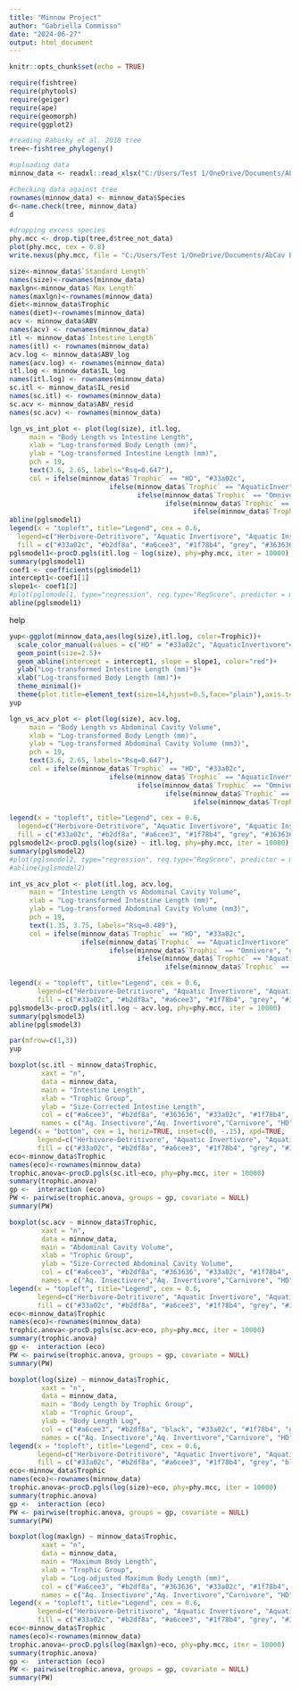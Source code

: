 ---
title: "Minnow Project"
author: "Gabriella Commisso"
date: "2024-06-27"
output: html_document
---

```{r setup, include=FALSE}
knitr::opts_chunk$set(echo = TRUE)
```



```{r loading required packages}
require(fishtree)
require(phytools)
require(geiger)
require(ape)
require(geomorph)
require(ggplot2)
```

```{r loading dataset and checking phylogenetics}

#reading Rabosky et al. 2018 tree
tree<-fishtree_phylogeny()

#uploading data
minnow_data <- readxl::read_xlsx("C:/Users/Test 1/OneDrive/Documents/AbCav Project/data_ouwie.xlsx")

#checking data against tree
rownames(minnow_data) <- minnow_data$Species
d<-name.check(tree, minnow_data) 
d

#dropping excess species
phy.mcc <- drop.tip(tree,d$tree_not_data)
plot(phy.mcc, cex = 0.8)
write.nexus(phy.mcc, file = "C:/Users/Test 1/OneDrive/Documents/AbCav Project/droptiptree.nexus", translate = TRUE)
```

```{r labelling variables}
size<-minnow_data$`Standard Length`
names(size)<-rownames(minnow_data)
maxlgn<-minnow_data$`Max Length`
names(maxlgn)<-rownames(minnow_data)
diet<-minnow_data$Trophic
names(diet)<-rownames(minnow_data)
acv <- minnow_data$ABV
names(acv) <- rownames(minnow_data)
itl <- minnow_data$`Intestine Length`
names(itl) <- rownames(minnow_data)
acv.log <- minnow_data$ABV_log
names(acv.log) <- rownames(minnow_data)
itl.log <- minnow_data$IL_log
names(itl.log) <- rownames(minnow_data)
sc.itl <- minnow_data$IL_resid
names(sc.itl) <- rownames(minnow_data)
sc.acv <- minnow_data$ABV_resid
names(sc.acv) <- rownames(minnow_data)
```

```{r plotting body length vs intestine length}
lgn_vs_int_plot <- plot(log(size), itl.log, 
     main = "Body Length vs Intestine Length",
     xlab = "Log-transformed Body Length (mm)",
     ylab = "Log-transformed Intestine Length (mm)",
     pch = 19,
     text(3.6, 2.65, labels="Rsq=0.647"),
     col = ifelse(minnow_data$`Trophic` == "HD", "#33a02c", 
                         ifelse(minnow_data$`Trophic` == "AquaticInvertivore", "#b2df8a", 
                                ifelse(minnow_data$`Trophic` == "Omnivore", "grey", 
                                       ifelse(minnow_data$`Trophic` == "AquaticInsectivore", "#a6cee3",
                                              ifelse(minnow_data$`Trophic` == "InsectLarvaphage", "#1f78b4", "#363636"))))))
abline(pglsmodel1)
legend(x = "topleft", title="Legend", cex = 0.6,
  legend=c("Herbivore-Detritivore", "Aquatic Invertivore", "Aquatic Insectivore", "Insect Larvaphage", "Omnivore", "Carnivore"), 
  fill = c("#33a02c", "#b2df8a", "#a6cee3", "#1f78b4", "grey", "#363636"))
pglsmodel1<-procD.pgls(itl.log ~ log(size), phy=phy.mcc, iter = 10000)
summary(pglsmodel1)
coef1 <- coefficients(pglsmodel1)
intercept1<-coef1[1] 
slope1<- coef1[2]
#plot(pglsmodel1, type="regression", reg.type="RegScore", predictor = minnow_data$IL_log)
abline(pglsmodel1)
```
help


```{r experimenting w ggplot}
yup<-ggplot(minnow_data,aes(log(size),itl.log, color=Trophic))+
  scale_color_manual(values = c("HD" = "#33a02c", "AquaticInvertivore"="#b2df8a", "Omnivore"="grey", "AquaticInsectivore"="#a6cee3", "InsectLarvaphage"="#1f78b4", "Carnivore"="black"))+
  geom_point(size=2.5)+
  geom_abline(intercept = intercept1, slope = slope1, color="red")+ 
  ylab("Log-transformed Intestine Length (mm)")+
  xlab("Log-transformed Body Length (mm)")+
  theme_minimal()+
  theme(plot.title=element_text(size=14,hjust=0.5,face="plain"),axis.text.y=element_text(size=14),axis.title.y=element_text(size=14),axis.text.x=element_text(size=14),axis.title.x=element_text(size=10),panel.background=element_rect(fill="white",color="black"),panel.grid.major=element_line(color="grey95"),panel.grid.minor=element_line(color=NA),plot.margin=unit(c(0,0,0,0),"cm"))
yup
```

```{r plotting body length vs abdominal cavity volume}
lgn_vs_acv_plot <- plot(log(size), acv.log, 
     main = "Body Length vs Abdominal Cavity Volume",
     xlab = "Log-transformed Body Length (mm)",
     ylab = "Log-transformed Abdominal Cavity Volume (mm3)",
     pch = 19,
     text(3.6, 2.65, labels="Rsq=0.647"),
     col = ifelse(minnow_data$`Trophic` == "HD", "#33a02c", 
                         ifelse(minnow_data$`Trophic` == "AquaticInvertivore", "#b2df8a", 
                                ifelse(minnow_data$`Trophic` == "Omnivore", "grey", 
                                       ifelse(minnow_data$`Trophic` == "AquaticInsectivore", "#a6cee3",
                                              ifelse(minnow_data$`Trophic` == "InsectLarvaphage", "#1f78b4", "#363636"))))))

legend(x = "topleft", title="Legend", cex = 0.6,
  legend=c("Herbivore-Detritivore", "Aquatic Invertivore", "Aquatic Insectivore", "Insect Larvaphage", "Omnivore", "Carnivore"), 
  fill = c("#33a02c", "#b2df8a", "#a6cee3", "#1f78b4", "grey", "#363636"))
pglsmodel2<-procD.pgls(log(size) ~ itl.log, phy=phy.mcc, iter = 10000)
summary(pglsmodel2)
#plot(pglsmodel2, type="regression", reg.type="RegScore", predictor = minnow_data$IL_log)
#abline(pglsmodel2)
```

```{r plotting intestine length vs abdominal cavity vol}
int_vs_acv_plot <- plot(itl.log, acv.log, 
     main = "Intestine Length vs Abdominal Cavity Volume",
     xlab = "Log-transformed Intestine Length (mm)",
     ylab = "Log-transformed Abdominal Cavity Volume (mm3)",
     pch = 19,
     text(1.35, 3.75, labels="Rsq=0.489"),
     col = ifelse(minnow_data$`Trophic` == "HD", "#33a02c", 
                  ifelse(minnow_data$`Trophic` == "AquaticInvertivore", "#b2df8a", 
                         ifelse(minnow_data$`Trophic` == "Omnivore", "grey", 
                                ifelse(minnow_data$`Trophic` == "AquaticInsectivore", "#a6cee3",
                                       ifelse(minnow_data$`Trophic` == "InsectLarvaphage", "#1f78b4", "#363636"))))))

legend(x = "topleft", title="Legend", cex = 0.6,
       legend=c("Herbivore-Detritivore", "Aquatic Invertivore", "Aquatic Insectivore", "Insect Larvaphage", "Omnivore", "Carnivore"), 
       fill = c("#33a02c", "#b2df8a", "#a6cee3", "#1f78b4", "grey", "#363636"))
pglsmodel3<-procD.pgls(itl.log ~ acv.log, phy=phy.mcc, iter = 10000)
summary(pglsmodel3)
abline(pglsmodel3)
```

```{r creating figure for paper}
par(mfrow=c(1,3))
yup

```

```{r intestine length/trophic group}
boxplot(sc.itl ~ minnow_data$Trophic,
        xaxt = "n",
        data = minnow_data,
        main = "Intestine Length",
        xlab = "Trophic Group",
        ylab = "Size-Corrected Intestine Length",
        col = c("#a6cee3", "#b2df8a", "#363636", "#33a02c", "#1f78b4", "grey"),
        names = c("Aq. Insectivore","Aq. Invertivore","Carnivore", "HD", "Insect Larvaphage", "Omnivore"))
legend(x = "bottom", cex = 1, horiz=TRUE, inset=c(0, -.15), xpd=TRUE,
       legend=c("Herbivore-Detritivore", "Aquatic Invertivore", "Aquatic Insectivore", "Insect Larvaphage", "Omnivore", "Carnivore"), 
       fill = c("#33a02c", "#b2df8a", "#a6cee3", "#1f78b4", "grey", "#363636"))
eco<-minnow_data$Trophic
names(eco)<-rownames(minnow_data)
trophic.anova<-procD.pgls(sc.itl~eco, phy=phy.mcc, iter = 10000)
summary(trophic.anova)
gp <-  interaction (eco)
PW <- pairwise(trophic.anova, groups = gp, covariate = NULL)
summary(PW)
```

```{r size-corrected ab cav/trophic group}
boxplot(sc.acv ~ minnow_data$Trophic,
        xaxt = "n",
        data = minnow_data,
        main = "Abdominal Cavity Volume",
        xlab = "Trophic Group",
        ylab = "Size-Corrected Abdominal Cavity Volume",
        col = c("#a6cee3", "#b2df8a", "#363636", "#33a02c", "#1f78b4", "grey"),
        names = c("Aq. Insectivore","Aq. Invertivore","Carnivore", "HD", "Insect Larvaphage", "Omnivore"))
legend(x = "topleft", title="Legend", cex = 0.6,
       legend=c("Herbivore-Detritivore", "Aquatic Invertivore", "Aquatic Insectivore", "Insect Larvaphage", "Omnivore", "Carnivore"), 
       fill = c("#33a02c", "#b2df8a", "#a6cee3", "#1f78b4", "grey", "#363636"))
eco<-minnow_data$Trophic
names(eco)<-rownames(minnow_data)
trophic.anova<-procD.pgls(sc.acv~eco, phy=phy.mcc, iter = 10000)
summary(trophic.anova)
gp <-  interaction (eco)
PW <- pairwise(trophic.anova, groups = gp, covariate = NULL)
summary(PW)
```

```{r measured body length/trophic group}
boxplot(log(size) ~ minnow_data$Trophic,
        xaxt = "n",
        data = minnow_data,
        main = "Body Length by Trophic Group",
        xlab = "Trophic Group",
        ylab = "Body Length Log",
        col = c("#a6cee3", "#b2df8a", "black", "#33a02c", "#1f78b4", "grey"),
        names = c("Aq. Insectivore","Aq. Invertivore","Carnivore", "HD", "Insect Larvaphage", "Omnivore"))
legend(x = "topleft", title="Legend", cex = 0.6,
       legend=c("Herbivore-Detritivore", "Aquatic Invertivore", "Aquatic Insectivore", "Insect Larvaphage", "Omnivore", "Carnivore"), 
       fill = c("#33a02c", "#b2df8a", "#a6cee3", "#1f78b4", "grey", "black"))
eco<-minnow_data$Trophic
names(eco)<-rownames(minnow_data)
trophic.anova<-procD.pgls(log(size)~eco, phy=phy.mcc, iter = 10000)
summary(trophic.anova)
gp <-  interaction (eco)
PW <- pairwise(trophic.anova, groups = gp, covariate = NULL)
summary(PW)
```

```{r max body length/trophic}
boxplot(log(maxlgn) ~ minnow_data$Trophic,
        xaxt = "n",
        data = minnow_data,
        main = "Maximum Body Length",
        xlab = "Trophic Group",
        ylab = "Log-adjusted Maximum Body Length (mm)",
        col = c("#a6cee3", "#b2df8a", "#363636", "#33a02c", "#1f78b4", "grey"),
        names = c("Aq. Insectivore","Aq. Invertivore","Carnivore", "HD", "Insect Larvaphage", "Omnivore"))
legend(x = "topleft", title="Legend", cex = 0.6,
       legend=c("Herbivore-Detritivore", "Aquatic Invertivore", "Aquatic Insectivore", "Insect Larvaphage", "Omnivore", "Carnivore"), 
       fill = c("#33a02c", "#b2df8a", "#a6cee3", "#1f78b4", "grey", "#363636"))
eco<-minnow_data$Trophic
names(eco)<-rownames(minnow_data)
trophic.anova<-procD.pgls(log(maxlgn)~eco, phy=phy.mcc, iter = 10000)
summary(trophic.anova)
gp <-  interaction (eco)
PW <- pairwise(trophic.anova, groups = gp, covariate = NULL)
summary(PW)
```